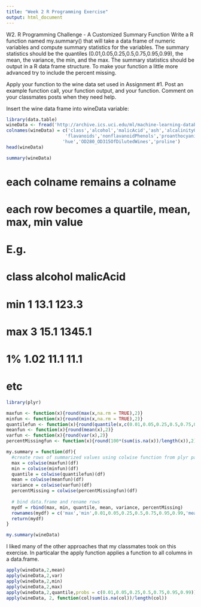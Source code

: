 ```yaml
---
title: "Week 2 R Programming Exercise"
output: html_document
---
```


W2. R Programming Challenge - A Customized Summary Function
Write a R function named my.summary() that will take a data frame of numeric variables and compute summary statistics for the variables. The summary statistics should be the quantiles (0.01,0.05,0.25,0.5,0.75,0.95,0.99), the mean, the variance, the min, and the max. The summary statistics should be output in a R data frame structure. 
To make your function a little more advanced try to include the percent missing.

Apply your function to the wine data set used in Assignment #1.  Post an example function call, your function output, and your function.  Comment on your classmates posts when they need help.


Insert the wine data frame into wineData variable:
```r
library(data.table)
wineData <- fread('http://archive.ics.uci.edu/ml/machine-learning-databases/wine/wine.data')
colnames(wineData) = c('class','alcohol','malicAcid','ash','alcalinityOfAsh','magnesium','totalPhenols',
                      'flavanoids','nonflavanoidPhenols','proanthocyanins','colorIntensity',
                     'hue','OD280_OD315OfDilutedWines','proline')
head(wineData)
```

```r
summary(wineData)
```

# each colname remains a colname
# each row becomes a quartile, mean, max, min value
# E.g. 
#      class  alcohol  malicAcid
# min   1       13.1    123.3
# max   3       15.1    1345.1
# 1%    1.02    11.1    11.1
# etc

```r
library(plyr)

maxfun <- function(x){round(max(x,na.rm = TRUE),2)} 
minfun <- function(x){round(min(x,na.rm = TRUE),2)}   
quantilefun <- function(x){round(quantile(x,c(0.01,0.05,0.25,0.5,0.75,0.95,0.99)),2)}
meanfun <- function(x){round(mean(x),2)}
varfun <- function(x){round(var(x),2)}
percentMissingfun <- function(x){round(100*(sum(is.na(x))/length(x)),2)}

my.summary = function(df){
  #create rows of summarized values using colwise function from plyr package
  max = colwise(maxfun)(df)
  min = colwise(minfun)(df)
  quantile = colwise(quantilefun)(df)
  mean = colwise(meanfun)(df)
  variance = colwise(varfun)(df)
  percentMissing = colwise(percentMissingfun)(df)
  
  # bind data.frame and rename rows
  mydf = rbind(max, min, quantile, mean, variance, percentMissing)
  rownames(mydf) = c('max','min',0.01,0.05,0.25,0.5,0.75,0.95,0.99,'mean','variance','% missing')
  return(mydf)
}

my.summary(wineData)
```


I liked many of the other approaches that my classmates took on this exercise. In particalar the apply function applies a function to all columns in a data.frame. 
```r
apply(wineData,2,mean)
apply(wineData,2,var)
apply(wineData,2,min)
apply(wineData,2,max)
apply(wineData,2,quantile,probs = c(0.01,0.05,0.25,0.5,0.75,0.95,0.99))
apply(wineData, 2, function(col)sum(is.na(col))/length(col))
```


